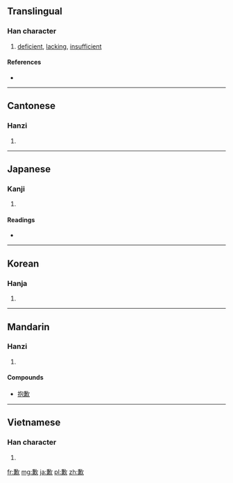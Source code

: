 {{also|欠}}
==Translingual==

===Han character===
{{Han char|rn=76|rad=欠|as=10|sn=14|four=8728<sub>2</sub>|canj=廿金弓人 (TCNO), X廿金弓人 (XTCNO)}}

# [[deficient]], [[lacking]], [[insufficient]]

====References====
* {{Han ref|kx=0570.300|dkj=16159|dj=0958.300|hdz=32148.110|uh=6B49|ud=27465|bh=BA70|bd=47728}}

----

==Cantonese==

===Hanzi===
{{yue-hanzi|jyut=|y=him3, hip3}}

# {{defn|Cantonese|sort=欠10}}

----

==Japanese==

===Kanji===
{{ja-kanji|grade=|rs=欠10}}

# {{defn|Japanese|sort=欠10}}

====Readings====
* {{ja-readings|on=[[けん]] (ken), [[かん]] (kan)|kun=[[あきたりない]] (akitarinai)}}

----

==Korean==

===Hanja===
{{ko-hanja|hangeul=겸|eumhun=|rv=gyeom|mr=kyŏm|y=kyem}}

# {{defn|Korean|sort=欠10}}

----

==Mandarin==

===Hanzi===
{{cmn-hanzi|pin=[[qiàn]] ([[qian4]])|wg=ch'ien<sup>4</sup>}}

# {{defn|Mandarin|sort=欠10}}

====Compounds====
* [[抱歉]]

----

==Vietnamese==

===Han character===
{{vi-hantu|[[khiểm]], [[gồm]]|rs=欠10}}

# {{defn|Vietnamese|sort=欠10}}

[[fr:歉]]
[[mg:歉]]
[[ja:歉]]
[[pl:歉]]
[[zh:歉]]